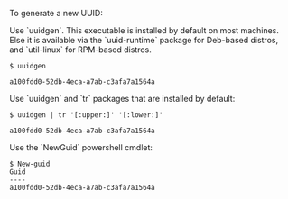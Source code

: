To generate a new UUID:

<Tabs>
<TabItem label="Linux">
  Use `uuidgen`. This executable is installed by default on most machines. Else
  it is available via the `uuid-runtime` package for Deb-based distros, and
  `util-linux` for RPM-based distros.

  ```code
  $ uuidgen
  
  a100fdd0-52db-4eca-a7ab-c3afa7a1564a
  ```
</TabItem>
<TabItem label="macOS">
  Use `uuidgen` and `tr` packages that are installed by default:

  ```code
  $ uuidgen | tr '[:upper:]' '[:lower:]'
  
  a100fdd0-52db-4eca-a7ab-c3afa7a1564a
  ```
</TabItem>
<TabItem label="Windows">
  Use the `NewGuid` powershell cmdlet:

  ```code
  $ New-guid
  Guid
  ----
  a100fdd0-52db-4eca-a7ab-c3afa7a1564a
  ```
</TabItem>
</Tabs>
